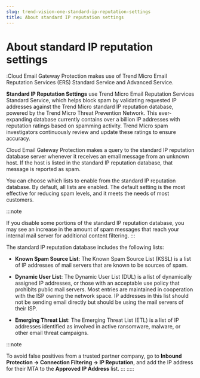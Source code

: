 ```yaml
---
slug: trend-vision-one-standard-ip-reputation-settings
title: About standard IP reputation settings
---
```

# About standard IP reputation settings

:Cloud Email Gateway Protection makes use of Trend Micro Email Reputation Services (ERS) Standard Service and Advanced Service.

**Standard IP Reputation Settings** use Trend Micro Email Reputation Services Standard Service, which helps block spam by validating requested IP addresses against the Trend Micro standard IP reputation database, powered by the Trend Micro Threat Prevention Network. This ever-expanding database currently contains over a billion IP addresses with reputation ratings based on spamming activity. Trend Micro spam investigators continuously review and update these ratings to ensure accuracy.

Cloud Email Gateway Protection makes a query to the standard IP reputation database server whenever it receives an email message from an unknown host. If the host is listed in the standard IP reputation database, that message is reported as spam.

You can choose which lists to enable from the standard IP reputation database. By default, all lists are enabled. The default setting is the most effective for reducing spam levels, and it meets the needs of most customers.

:::note

If you disable some portions of the standard IP reputation database, you may see an increase in the amount of spam messages that reach your internal mail server for additional content filtering.
:::

The standard IP reputation database includes the following lists:

- **Known Spam Source List**: The Known Spam Source List (KSSL) is a list of IP addresses of mail servers that are known to be sources of spam.

- **Dynamic User List**: The Dynamic User List (DUL) is a list of dynamically assigned IP addresses, or those with an acceptable use policy that prohibits public mail servers. Most entries are maintained in cooperation with the ISP owning the network space. IP addresses in this list should not be sending email directly but should be using the mail servers of their ISP.

- **Emerging Threat List**: The Emerging Threat List (ETL) is a list of IP addresses identified as involved in active ransomware, malware, or other email threat campaigns.

:::note

To avoid false positives from a trusted partner company, go to **Inbound Protection → Connection Filtering → IP Reputation**, and add the IP address for their MTA to the **Approved IP Address** list.
:::
:::::
